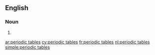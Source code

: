 ==English==

===Noun===
{{head|en|plural|head=[[periodic]] [[tables]]}}

# {{plural of|periodic table|lang=en|nocat=1}}

[[ar:periodic tables]]
[[cy:periodic tables]]
[[fr:periodic tables]]
[[nl:periodic tables]]
[[simple:periodic tables]]